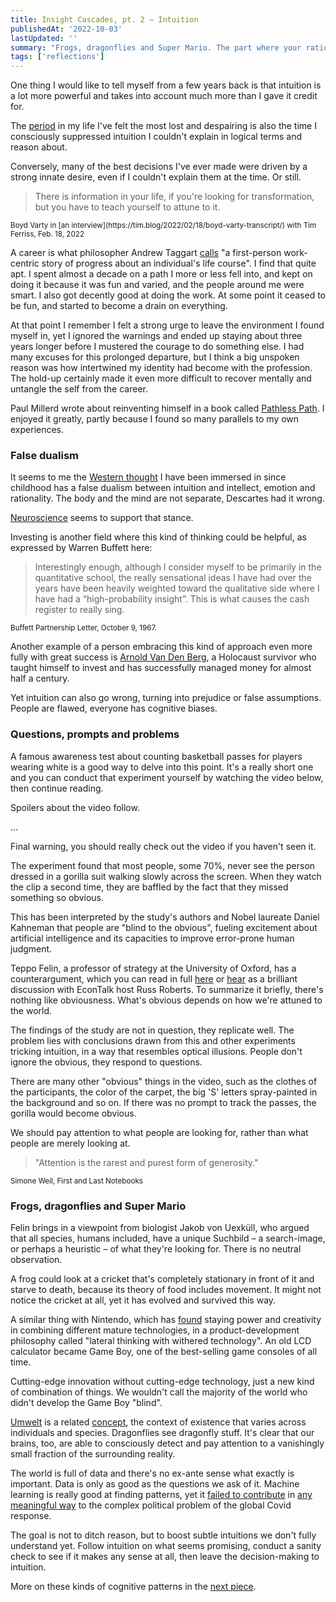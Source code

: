 ```yaml
---
title: Insight Cascades, pt. 2 — Intuition
publishedAt: '2022-10-03'
lastUpdated: ''
summary: "Frogs, dragonflies and Super Mario. The part where your rational mind tries to actively discredit intuition, to everyone's detriment."
tags: ['reflections']
---
```


One thing I would like to tell myself from a few years back is that intuition
is a lot more powerful and takes into account much more than I gave it credit for.

The [period](/blog/switching-lanes) in my life I've felt the most lost and despairing
is also the time I consciously suppressed intuition I couldn't explain in logical
terms and reason about.

Conversely, many of the best decisions I've ever made were driven by a strong innate desire,
even if I couldn't explain them at the time. Or still.

> There is information in your life, if you're looking for transformation,
> but you have to teach yourself to attune to it.

<small>
  Boyd Varty in [an interview](https://tim.blog/2022/02/18/boyd-varty-transcript/) with
  Tim Ferriss, Feb. 18, 2022
</small>

A career is what philosopher Andrew Taggart [calls](https://qz.com/work/1342191/a-modern-workforce-needs-a-new-take-on-careers/)
"a first-person work-centric story of progress about an individual's life course". I find that quite apt.
I spent almost a decade on a path I more or less fell into, and kept on doing it because it was fun and varied, and the people around me were smart.
I also got decently good at doing the work. At some point it ceased to be fun, and started to become a drain on everything.

At that point I remember I felt a strong urge to leave the environment I found myself in, yet I ignored the warnings and ended up
staying about three years longer before I mustered the courage to do something else. I had many excuses for this prolonged
departure, but I think a big unspoken reason was how intertwined my identity had become with the profession.
The hold-up certainly made it even more difficult to recover mentally and untangle the self from the career.

Paul Millerd wrote about reinventing himself in a book called [Pathless Path](https://think-boundless.com/the-pathless-path/).
I enjoyed it greatly, partly because I found so many parallels to my own experiences.

### False dualism

It seems to me the [Western thought](https://www.britannica.com/event/Enlightenment-European-history)
I have been immersed in since childhood has a false dualism between intuition and intellect,
emotion and rationality. The body and the mind are not separate, Descartes had it wrong.

[Neuroscience](https://scitechconnect.elsevier.com/brief-history-explanation/) seems to support
that stance.

Investing is another field where this kind of thinking could be helpful, as expressed by Warren Buffett here:

> Interestingly enough, although I consider myself to be primarily in the quantitative school,
> the really sensational ideas I have had over the years have been heavily weighted toward
> the qualitative side where I have had a “high-probability insight”.
> This is what causes the cash register to really sing.

<small>Buffett Partnership Letter, October 9, 1967.</small>

Another example of a person embracing this kind of approach even more fully
with great success is [Arnold Van Den Berg](https://www.theinvestorspodcast.com/richer-wiser-happier/master-your-mind-w-arnold-van-den-berg/),
a Holocaust survivor who taught himself to invest and has successfully managed money for almost half a century.

Yet intuition can also go wrong, turning into prejudice or false assumptions. People are flawed, everyone has cognitive biases.

### Questions, prompts and problems

A famous awareness test about counting basketball passes for players wearing white is a good way to delve into this point.
It's a really short one and you can conduct that experiment yourself by watching the video below, then continue reading.

<YTPlayer url="https://www.youtube.com/watch?v=vJG698U2Mvo" />

Spoilers about the video follow.

...

Final warning, you should really check out the video if you haven't seen it.

The experiment found that most people, some 70%, never see the person dressed in a gorilla suit walking slowly across the screen.
When they watch the clip a second time, they are baffled by the fact that they missed something so obvious.

This has been interpreted by the study's authors and Nobel laureate Daniel Kahneman that people are "blind to the obvious",
fueling excitement about artificial intelligence and its capacities to improve error-prone human judgment.

Teppo Felin, a professor of strategy at the University of Oxford, has a counterargument, which you can read in full [here](https://aeon.co/essays/are-humans-really-blind-to-the-gorilla-on-the-basketball-court) or
[hear](https://www.econtalk.org/teppo-felin-on-blindness-rationality-and-perception/) as a brilliant discussion with EconTalk host Russ Roberts.
To summarize it briefly, there's nothing like obviousness. What's obvious depends on how we're attuned to the world.

The findings of the study are not in question, they replicate well. The problem lies with conclusions drawn from this and other experiments
tricking intuition, in a way that resembles optical illusions. People don't ignore the obvious, they respond to questions.

There are many other "obvious" things in the video, such as the clothes of the participants, the color of the carpet, the big 'S' letters spray-painted
in the background and so on. If there was no prompt to track the passes, the gorilla would become obvious.

We should pay attention to what people are looking for, rather than what people are merely looking at.

> "Attention is the rarest and purest form of generosity."

<small>Simone Weil, First and Last Notebooks</small>

### Frogs, dragonflies and Super Mario

Felin brings in a viewpoint from biologist Jakob von Uexküll, who argued that all species, humans included,
have a unique Suchbild – a search-image, or perhaps a heuristic – of what they're looking for. There is no neutral observation.

A frog could look at a cricket that's completely stationary in front of it and starve to death, because its theory
of food includes movement. It might not notice the cricket at all, yet it has evolved and survived this way.

A similar thing with Nintendo, which has [found](https://en.wikipedia.org/wiki/Gunpei_Yokoi) staying power and creativity in
combining different mature technologies, in a product-development philosophy called "lateral thinking with withered technology".
An old LCD calculator became Game Boy, one of the best-selling game consoles of all time.

Cutting-edge innovation without cutting-edge technology, just a new kind of combination of things. We wouldn't call the majority of the world who didn't
develop the Game Boy "blind".

[Umwelt](https://eagleman.com/latest/umwelt/) is a related [concept](https://thekcpgroup.com/insights/insights-from-the-user-illusion),
the context of existence that varies across individuals and species. Dragonflies see dragonfly stuff.
It's clear that our brains, too, are able to consciously detect and pay attention to a vanishingly small fraction of the surrounding reality.

The world is full of data and there's no ex-ante sense what exactly is important. Data is only as good as the questions we ask of it.
Machine learning is really good at finding patterns, yet it [failed to contribute](https://hbr.org/2022/03/why-ai-failed-to-live-up-to-its-potential-during-the-pandemic)
in [any meaningful way](https://www.technologyreview.com/2021/07/30/1030329/machine-learning-ai-failed-covid-hospital-diagnosis-pandemic/)
to the complex political problem of the global Covid response.

The goal is not to ditch reason, but to boost subtle intuitions we don't fully understand yet.
Follow intuition on what seems promising, conduct a sanity check to see if it makes any sense at all,
then leave the decision-making to intuition.

More on these kinds of cognitive patterns in the [next piece](/blog/insight-cascades-pt-3).
